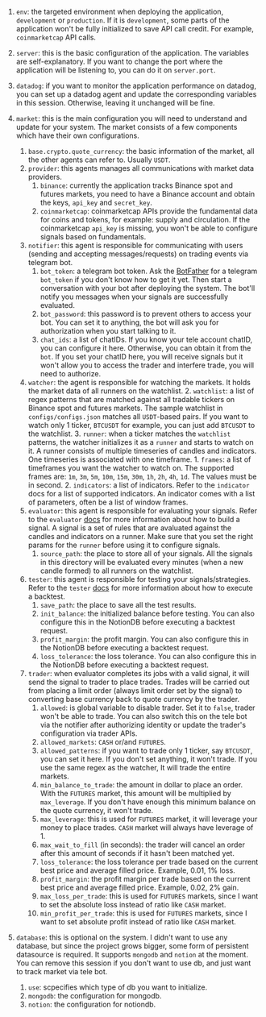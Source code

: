 
1. `env`: the targeted environment when deploying the application, `development` or `production`. If it is `development`, some parts of the application won't be fully initialized to save API call credit. For example, `coinmarketcap` API calls.

3. `server`: this is the basic configuration of the application. The variables are self-explanatory. If you want to change the port where the application will be listening to, you can do it on `server.port`. 

4. `datadog`: if you want to monitor the application performance on datadog, you can set up a datadog agent and update the corresponding variables in this session. Otherwise, leaving it unchanged will be fine.

5. `market`: this is the main configuration you will need to understand and update for your system. The market consists of a few components which have their own configurations. 
    1. `base.crypto.quote_currency`: the basic information of the market, all the other agents can refer to. Usually `USDT`.
    2. `provider`: this agents manages all communications with market data providers. 
        1. `binance`: currently the application tracks Binance spot and futures markets,  you need to have a Binance account and obtain the keys, `api_key` and `secret_key`.
        2. `coinmarketcap`: coinmarketcap APIs provide the fundamental data for coins and tokens, for example: supply and circulation. If the coinmarketcap `api_key` is missing, you won't be able to configure signals based on fundamentals.
    3. `notifier`: this agent is responsible for communicating with users (sending and accepting messages/requests) on trading events via telegram bot. 
        1. `bot_token`: a telegram bot token. Ask the [BotFather](https://core.telegram.org/bots) for a telegram `bot_token` if you don't know how to get it yet. Then start a conversation with your bot after deploying the system. The bot'll notify you messages when your signals are successfully evaluated.
        2. `bot_password`: this password is to prevent others to access your bot. You can set it to anything, the bot will ask you for authorization when you start talking to it.
        3. `chat_ids`: a list of chatIDs. If you know your tele account chatID, you can configure it here. Otherwise, you can obtain it from the `bot`. If you set your chatID here, you will receive signals but it won't allow you to access the trader and interfere trade, you will need to authorize.
    4. `watcher`: the agent is responsible for watching the markets. It holds the market data of all runners on the watchlist.
        2. `watchlist`: a list of regex patterns that are matched against all tradable tickers on Binance spot and futures markets. The sample watchlist in `configs/configs.json` matches all `USDT`-based pairs. If you want to watch only 1 ticker, `BTCUSDT` for example, you can just add `BTCUSDT` to the watchlist.
        3. `runner`: when a ticker matches the `watchlist` patterns, the watcher initializes it as a `runner` and starts to watch on it. A runner consists of multiple timeseries of candles and indicators. One timeseries is associated with one timeframe. 
            1. `frames`: a list of timeframes you want the watcher to watch on. The supported frames are: `1m`, `3m`, `5m`, `10m`, `15m`, `30m`, `1h`, `2h`, `4h`, `1d`. The values must be in second. 
            2. `indicators`: a list of indicators. Refer to the `indicator` docs for a list of supported indicators. An indicator comes with a list of parameters, often be a list of window frames.
    5. `evaluator`: this agent is responsible for evaluating your signals. Refer to the `evaluator` [docs]() for more information about how to build a signal. A signal is a set of rules that are avaluated against the candles and indicators on a runner. Make sure that you set the right params for the `runner` before using it to configure signals.
        1. `source_path`: the place to store all of your signals. All the signals in this directory will be evaluated every minutes (when a new candle formed) to all runners on the watchlist. 
    6. `tester`: this agent is responsible for testing your signals/strategies. Refer to the `tester` [docs](https://paxon.notion.site/Backtests-ac8e074b161e4994a3b5cea593130a3f) for more information about how to execute a backtest.
        1. `save_path`: the place to save all the test results.
        2. `init_balance`: the initialized balance before testing. You can also configure this in the NotionDB before executing a backtest request.
        2. `profit_margin`: the profit margin. You can also configure this in the NotionDB before executing a backtest request.
        4. `loss_tolerance`: the loss tolerance. You can also configure this in the NotionDB before executing a backtest request.
    7. `trader`: when evaluator completes its jobs with a valid signal, it will send the signal to trader to place trades. Trades will be carried out from placing a limit order (always limit order set by the signal) to converting base currency back to quote currency by the trader.
        1. `allowed`: is global variable to disable trader. Set it to `false`, trader won't be able to trade. You can also switch this on the tele bot via the notifier after authorizing identity or update the trader's configuration via trader APIs.
        2. `allowed_markets`: `CASH` or/and `FUTURES`. 
        3. `allowed_patterns`: if you want to trade only 1 ticker, say `BTCUSDT`, you can set it here. If you don't set anything, it won't trade. If you use the same regex as the watcher, It will trade the entire markets.
        4. `min_balance_to_trade`: the amount in dollar to place an order. With the `FUTURES` market, this amount will be multiplied by `max_leverage`. If you don't have enough this minimum balance on the quote currency, it won't trade.
        5. `max_leverage`: this is used for `FUTURES` market, it will leverage your money to place trades. `CASH` market will always have leverage of 1.
        6. `max_wait_to_fill` (in seconds): the trader will cancel an order after this amount of seconds if it hasn't been matched yet.
        7. `loss_tolerance`: the loss tolerance per trade based on the current best price and average filled price. Example, 0.01, 1% loss.
        8. `profit_margin`: the profit margin per trade based on the current best price and average filled price. Example, 0.02, 2% gain.
        9. `max_loss_per_trade`: this is used for `FUTURES` markets, since I want to set the absolute loss instead of ratio like `CASH` market.
        10. `min_profit_per_trade`: this is used for `FUTURES` markets, since I want to set absolute profit instead of ratio like `CASH` market.
5. `database`: this is optional on the system. I didn't want to use any database, but since the project grows bigger, some form of persistent datasource is required. It supports `mongodb` and `notion` at the moment. You can remove this session if you don't want to use db, and just want to track market via tele bot.
    1. `use`: scpecifies which type of db you want to initialize.
    2. `mongodb`: the configuration for mongodb.
    3. `notion`: the configuration for notiondb.
